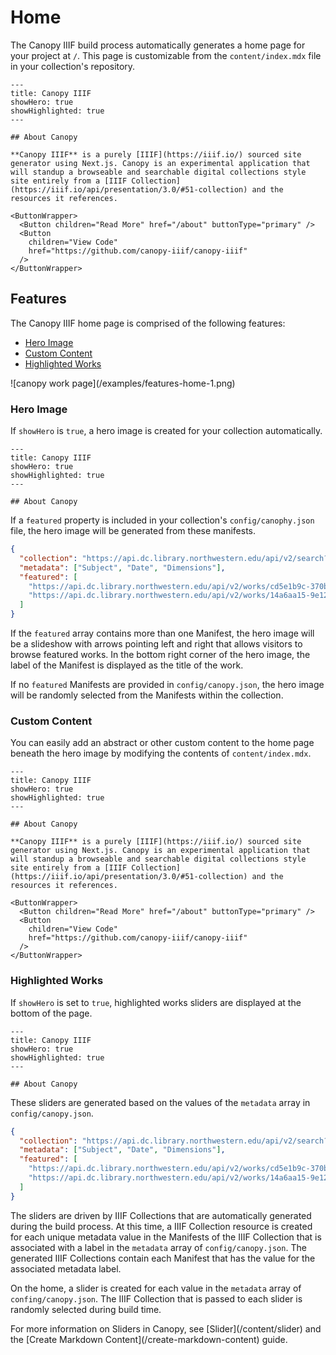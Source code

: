 
# Home

The Canopy IIIF build process automatically generates a home page for your project at `/`. This page is customizable from the `content/index.mdx` file in your collection's repository.

```mdx filename=content/index.mdx
---
title: Canopy IIIF
showHero: true
showHighlighted: true
---

## About Canopy

**Canopy IIIF** is a purely [IIIF](https://iiif.io/) sourced site generator using Next.js. Canopy is an experimental application that will standup a browseable and searchable digital collections style site entirely from a [IIIF Collection](https://iiif.io/api/presentation/3.0/#51-collection) and the resources it references.

<ButtonWrapper>
  <Button children="Read More" href="/about" buttonType="primary" />
  <Button
    children="View Code"
    href="https://github.com/canopy-iiif/canopy-iiif"
  />
</ButtonWrapper>

```

## Features

The Canopy IIIF home page is comprised of the following features:

- [Hero Image](#hero-image)
- [Custom Content](#custom-content)
- [Highlighted Works](#highlighted-works)

<Box m="9" my="6">
  ![canopy work page](/examples/features-home-1.png)
</Box>

### Hero Image

If `showHero` is `true`, a hero image is created for your collection automatically.

```mdx filename=content/index.mdx {3}
---
title: Canopy IIIF
showHero: true
showHighlighted: true
---

## About Canopy

```

If a `featured` property is included in your collection's `config/canophy.json` file, the hero image will be generated from these manifests.

```json file=config/canopy.json {4-7}
{
  "collection": "https://api.dc.library.northwestern.edu/api/v2/search?query=%22nez%20perce%22&as=iiif&size=125",
  "metadata": ["Subject", "Date", "Dimensions"],
  "featured": [
    "https://api.dc.library.northwestern.edu/api/v2/works/cd5e1b9c-370b-40e5-b3d9-defc1d8e0777?as=iiif",
    "https://api.dc.library.northwestern.edu/api/v2/works/14a6aa15-9e12-47a7-9617-91f430d4f47b?as=iiif"
  ]
}
```

If the `featured` array contains more than one Manifest, the hero image will be a slideshow with arrows pointing left
and right that allows visitors to browse featured works. In the bottom right corner of the hero image, the label of the
Manifest is displayed as the title of the work.

If no `featured` Manifests are provided in `config/canopy.json`, the hero image will be randomly selected from the
Manifests within the collection.

### Custom Content

You can easily add an abstract or other custom content to the home page beneath the hero image by modifying the contents of `content/index.mdx`.

```mdx filename=content/index.mdx
---
title: Canopy IIIF
showHero: true
showHighlighted: true
---

## About Canopy

**Canopy IIIF** is a purely [IIIF](https://iiif.io/) sourced site generator using Next.js. Canopy is an experimental application that will standup a browseable and searchable digital collections style site entirely from a [IIIF Collection](https://iiif.io/api/presentation/3.0/#51-collection) and the resources it references.

<ButtonWrapper>
  <Button children="Read More" href="/about" buttonType="primary" />
  <Button
    children="View Code"
    href="https://github.com/canopy-iiif/canopy-iiif"
  />
</ButtonWrapper>

```

### Highlighted Works

If `showHero` is set to `true`, highlighted works sliders are displayed at the bottom of the page.

```mdx filename=content/index.mdx {4}
---
title: Canopy IIIF
showHero: true
showHighlighted: true
---

## About Canopy

```

These sliders are generated based on the values of the `metadata` array in `config/canopy.json`.

```json file=config/canopy.json {3}
{
  "collection": "https://api.dc.library.northwestern.edu/api/v2/search?query=%22nez%20perce%22&as=iiif&size=125",
  "metadata": ["Subject", "Date", "Dimensions"],
  "featured": [
    "https://api.dc.library.northwestern.edu/api/v2/works/cd5e1b9c-370b-40e5-b3d9-defc1d8e0777?as=iiif",
    "https://api.dc.library.northwestern.edu/api/v2/works/14a6aa15-9e12-47a7-9617-91f430d4f47b?as=iiif"
  ]
}
```

The sliders are driven by IIIF Collections that are automatically generated during the build process. At this time,
a IIIF Collection resource is created for each unique metadata value in the Manifests of the IIIF Collection that is
associated with a label in the `metadata` array of `config/canopy.json`. The generated IIIF Collections contain each
Manifest that has the value for the associated metadata label.

On the home, a slider is created for each value in the `metadata` array of `confing/canopy.json`. The IIIF Collection
that is passed to each slider is randomly selected during build time.

<Callout>
  For more information on Sliders in Canopy, see [Slider](/content/slider) and the [Create Markdown Content](/create-markdown-content)
  guide.
</Callout>
